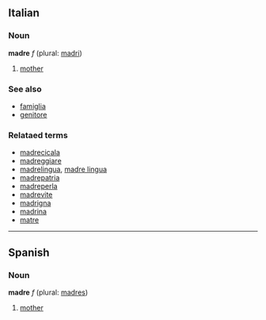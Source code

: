 ==Italian==
===Noun===
'''madre''' ''f'' (plural: [[madri]])

# [[mother]]

===See also===
*[[famiglia]]
*[[genitore]]

===Relataed terms===
*[[madrecicala]]
*[[madreggiare]]
*[[madrelingua]], [[madre lingua]]
*[[madrepatria]]
*[[madreperla]]
*[[madrevite]]
*[[madrigna]]
*[[madrina]]
*[[matre]]

----

==Spanish==
===Noun===
'''madre''' ''f'' (plural: [[madres]])

# [[mother]]